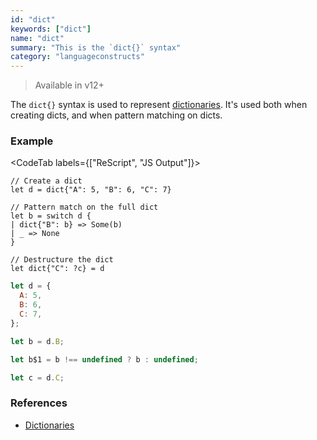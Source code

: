 ```yaml
---
id: "dict"
keywords: ["dict"]
name: "dict"
summary: "This is the `dict{}` syntax"
category: "languageconstructs"
---
```


> Available in v12+

The `dict{}` syntax is used to represent [dictionaries](dict.md). It's used both when creating dicts, and when pattern matching on dicts.

### Example

<CodeTab labels={["ReScript", "JS Output"]}>

```res
// Create a dict
let d = dict{"A": 5, "B": 6, "C": 7}

// Pattern match on the full dict
let b = switch d {
| dict{"B": b} => Some(b)
| _ => None
}

// Destructure the dict
let dict{"C": ?c} = d
```

```js
let d = {
  A: 5,
  B: 6,
  C: 7,
};

let b = d.B;

let b$1 = b !== undefined ? b : undefined;

let c = d.C;
```

</CodeTab>

### References

- [Dictionaries](/docs/manual/latest/dict)
